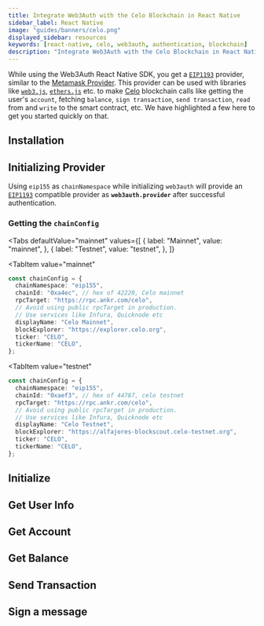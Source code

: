 ```yaml
---
title: Integrate Web3Auth with the Celo Blockchain in React Native
sidebar_label: React Native
image: "guides/banners/celo.png"
displayed_sidebar: resources
keywords: [react-native, celo, web3auth, authentication, blockchain]
description: "Integrate Web3Auth with the Celo Blockchain in React Native | Documentation - Web3Auth"
---
```



<SEO
  title="Integrate Web3Auth with the Celo Blockchain in React Native"
  description="Integrate Web3Auth with the Celo Blockchain in React Native | Documentation - Web3Auth"
  image="https://web3auth.io/docs/guides/banners/celo.png"
  slug="/connect-blockchain/evm/celo/react-native"
/>

While using the Web3Auth React Native SDK, you get a [`EIP1193`](https://eips.ethereum.org/EIPS/eip-1193) provider, similar to the
[Metamask Provider](https://docs.metamask.io/guide/ethereum-provider.html). This provider can be used with libraries like
[`web3.js`](https://web3js.readthedocs.io/en/v1.2.8/getting-started.html), [`ethers.js`](https://docs.ethers.io/v5/getting-started/) etc. to make
[Celo](https://celo.org/) blockchain calls like getting the user's `account`, fetching `balance`, `sign transaction`, `send transaction`, `read` from
and `write` to the smart contract, etc. We have highlighted a few here to get you started quickly on that.

## Installation

<InstallationSnippet />

## Initializing Provider

Using `eip155` as `chainNamespace` while initializing `web3auth` will provide an [`EIP1193`](https://eips.ethereum.org/EIPS/eip-1193) compatible
provider as **`web3auth.provider`** after successful authentication.

### Getting the `chainConfig`

<Tabs
 defaultValue="mainnet"
  values={[
    { label: "Mainnet", value: "mainnet", },
    { label: "Testnet", value: "testnet", },
  ]}
>
<TabItem
  value="mainnet"
>

```typescript
const chainConfig = {
  chainNamespace: "eip155",
  chainId: "0xa4ec", // hex of 42220, Celo mainnet
  rpcTarget: "https://rpc.ankr.com/celo",
  // Avoid using public rpcTarget in production.
  // Use services like Infura, Quicknode etc
  displayName: "Celo Mainnet",
  blockExplorer: "https://explorer.celo.org",
  ticker: "CELO",
  tickerName: "CELO",
};
```

</TabItem>

<TabItem
  value="testnet"
>

```typescript
const chainConfig = {
  chainNamespace: "eip155",
  chainId: "0xaef3", // hex of 44787, celo testnet
  rpcTarget: "https://rpc.ankr.com/celo",
  // Avoid using public rpcTarget in production.
  // Use services like Infura, Quicknode etc
  displayName: "Celo Testnet",
  blockExplorer: "https://alfajores-blockscout.celo-testnet.org",
  ticker: "CELO",
  tickerName: "CELO",
};
```

</TabItem>
</Tabs>

## Initialize

<InitialisationSnippet />

## Get User Info

<UserInfoSnippet />

## Get Account

<GetAccountSnippet />

## Get Balance

<GetBalanceSnippet />

## Send Transaction

<SendTransactionSnippet />

## Sign a message

<SignMessageSnippet />

